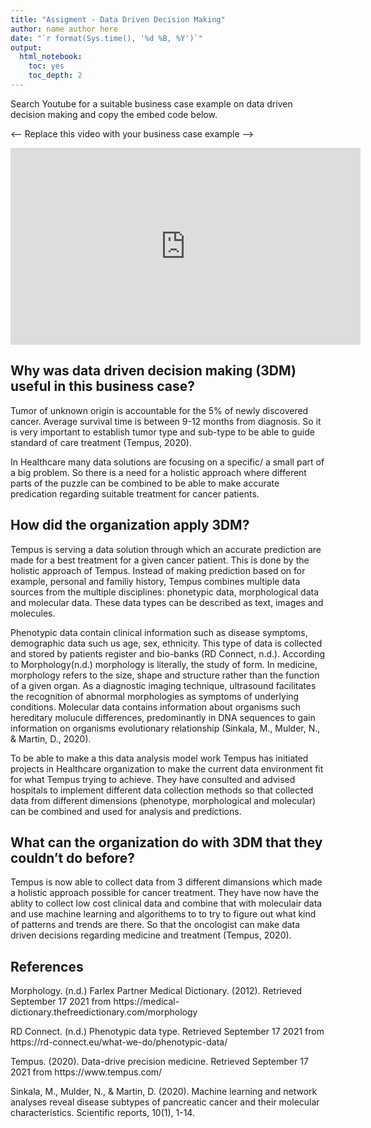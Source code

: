 ```yaml
---
title: "Assigment - Data Driven Decision Making"
author: name author here
date: "`r format(Sys.time(), '%d %B, %Y')`"
output:
  html_notebook:
    toc: yes
    toc_depth: 2
---
```


Search Youtube for a suitable business case example on data driven decision making and copy the embed code below.


<---- Replace this video with your business case example ---->

<iframe width="560" height="315" src="https://www.youtube.com/embed/R_sQuQUE8CM" title="YouTube video player" frameborder="0" allow="accelerometer; autoplay; clipboard-write; encrypted-media; gyroscope; picture-in-picture" allowfullscreen></iframe>

## Why was data driven decision making (3DM) useful in this business case?
 
Tumor of unknown origin is accountable for the 5% of newly discovered cancer. Average survival time is between 9-12 months from diagnosis. So it is very important to establish tumor type and sub-type to be able to guide standard of care treatment (Tempus, 2020). 

In Healthcare many data solutions are focusing on a specific/ a small part of a big problem. So there is a need for a holistic approach where different parts of the puzzle can be combined to be able to make accurate predication regarding suitable treatment for cancer patients. 


## How did the organization apply 3DM?
Tempus is serving a data solution through which an accurate prediction are made for a best treatment for a given cancer patient. This is done by the holistic approach of Tempus. Instead of making prediction based on for example, personal and familiy history, Tempus combines multiple data sources from the multiple disciplines: phonetypic data, morphological data and molecular data. These data types can be described as text, images and molecules. 

Phenotypic data contain clinical information such as disease symptoms, demographic data such us age, sex, ethnicity. This type of data is collected and stored by patients register and bio-banks (RD Connect, n.d.). 
According to Morphology(n.d.) morphology is literally, the study of form. In medicine, morphology refers to the size, shape and structure rather than the function of a given organ. As a diagnostic imaging technique, ultrasound facilitates the recognition of abnormal morphologies as symptoms of underlying conditions. 
Molecular data contains information about organisms such hereditary molucule differences, predominantly in DNA sequences to gain information on organisms evolutionary relationship (Sinkala, M., Mulder, N., & Martin, D., 2020). 

To be able to make a this data analysis model work Tempus has initiated projects in Healthcare organization to make the current data environment fit for what Tempus trying to achieve. They have consulted and advised hospitals to implement different data collection methods so that collected data from different dimensions (phenotype, morphological and molecular) can be combined and used for analysis and predictions. 

## What can the organization do with 3DM that they couldn’t do before?
Tempus is now able to collect data from 3 different dimansions which made a holistic approach  possible for cancer treatment. They have now have the ablity to collect low cost clinical data and combine that with moleculair data and use machine learning and algorithems to to try to figure out what kind of patterns and trends are there. So that the oncologist can make data driven decisions regarding medicine and treatment (Tempus, 2020). 

## References

Morphology. (n.d.) Farlex Partner Medical Dictionary. (2012). Retrieved September 17 2021 from https://medical-dictionary.thefreedictionary.com/morphology 

RD Connect. (n.d.) Phenotypic data type. Retrieved September 17 2021 from
https://rd-connect.eu/what-we-do/phenotypic-data/ 

Tempus. (2020). Data-drive precision medicine. Retrieved September 17 2021 from
https://www.tempus.com/ 

Sinkala, M., Mulder, N., & Martin, D. (2020). Machine learning and network analyses reveal disease subtypes of pancreatic cancer and their molecular characteristics. Scientific reports, 10(1), 1-14.

